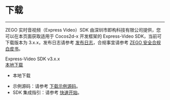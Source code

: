 # 下载

- - -

ZEGO 实时音视频（Express Video）SDK 由深圳市即构科技有限公司提供，您可以在本页面获取适用于 Cocos2d-x 开发框架的 Express-Video SDK，当前可下载版本为 3.x.x，发布日志请参考 [发布日志](!DownloadSDK/Release_Notes)，合规事宜请参考 [ZEGO 安全合规白皮书](#16142)。

<div class="sdk-download-wrapper download-area">
    <div class="sdk-download-item-wrapper">
      <div class="download-title">Express-Video SDK v3.x.x</div>
      <div class="download-selector">
        <div class="download-select-wrapper" style="padding-right: 0;">
          <a class="download-target-btn" href="javascript:void(0);">本地下载</a>
          <ul class="download-dropdown-list">
            <li data-href="https://storage.zego.im/express/video/cocos2dxhttps://doc-zh.zego.im/article/zego-express-video-cocos2dx-zh.zip"
              class="dropdown-option">
              本地下载
            </li>
          </ul>
        </div>
      </div>
    </div>
  </div>

<div class="mk-hint">

- 示例源码：请参考 [下载示例源码](!DownloadDemo/DownloadDemo)。
- SDK 集成指引：请参考 [快速开始](!Integration/SDK_Integration)。
</div>

<!-- Zego-Split-Line Do Not Remove Me -->
